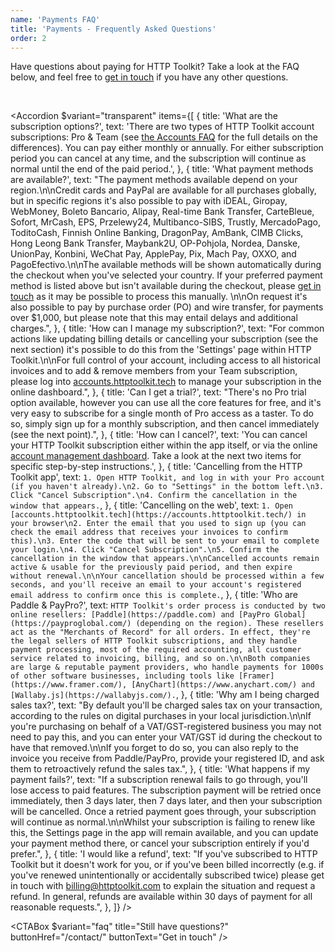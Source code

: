 ```yaml
---
name: 'Payments FAQ'
title: 'Payments - Frequently Asked Questions'
order: 2
---
```


Have questions about paying for HTTP Toolkit? Take a look at the FAQ below, and feel free to [get in touch](/contact/) if you have any other questions.

<br />

<Accordion
  $variant="transparent"
  items={[
    {
      title: 'What are the subscription options?',
      text: 'There are two types of HTTP Toolkit account subscriptions: Pro & Team (see [the Accounts FAQ](/docs/faq/accounts/) for the full details on the differences). You can pay either monthly or annually. For either subscription period you can cancel at any time, and the subscription will continue as normal until the end of the paid period.',
    },
    {
      title: 'What payment methods are available?',
      text: "The payment methods available depend on your region.\n\nCredit cards and PayPal are available for all purchases globally, but in specific regions it's also possible to pay with iDEAL, Giropay, WebMoney, Boleto Bancario, Alipay, Real-time Bank Transfer, CarteBleue, Sofort, MrCash, EPS, Przelewy24, Multibanco-SIBS, Trustly, MercadoPago, ToditoCash, Finnish Online Banking, DragonPay, AmBank, CIMB Clicks, Hong Leong Bank Transfer, Maybank2U, OP-Pohjola, Nordea, Danske, UnionPay, Konbini, WeChat Pay, ApplePay, Pix, Mach Pay, OXXO, and PagoEfectivo.\n\nThe available methods will be shown automatically during the checkout when you've selected your country. If your preferred payment method is listed above but isn't available during the checkout, please [get in touch](/contact/) as it may be possible to process this manually. \n\nOn request it's also possible to pay by purchase order (PO) and wire transfer, for payments over $1,000, but please note that this may entail delays and additional charges.",
    },
    {
      title: 'How can I manage my subscription?',
      text: "For common actions like updating billing details or cancelling your subscription (see the next section) it's possible to do this from the 'Settings' page within HTTP Toolkit.\n\nFor full control of your account, including access to all historical invoices and to add & remove members from your Team subscription, please log into [accounts.httptoolkit.tech](https://accounts.httptoolkit.tech/) to manage your subscription in the online dashboard.",
    },
    {
      title: 'Can I get a trial?',
      text: "There's no Pro trial option available, however you can use all the core features for free, and it's very easy to subscribe for a single month of Pro access as a taster. To do so, simply sign up for a monthly subscription, and then cancel immediately (see the next point).",
    },
    {
      title: 'How can I cancel?',
      text: 'You can cancel your HTTP Toolkit subscription either within the app itself, or via the online [account management dashboard](https://accounts.httptoolkit.tech/). Take a look at the next two items for specific step-by-step instructions.',
    },
    {
      title: 'Cancelling from the HTTP Toolkit app',
      text: `1. Open HTTP Toolkit, and log in with your Pro account (if you haven't already).\n2. Go to "Settings" in the bottom left.\n3. Click "Cancel Subscription".\n4. Confirm the cancellation in the window that appears.`,
    },
    {
      title: 'Cancelling on the web',
      text: `1. Open [accounts.httptoolkit.tech](https://accounts.httptoolkit.tech/) in your browser\n2. Enter the email that you used to sign up (you can check the email address that receives your invoices to confirm this).\n3. Enter the code that will be sent to your email to complete your login.\n4. Click "Cancel Subscription".\n5. Confirm the cancellation in the window that appears.\n\nCancelled accounts remain active & usable for the previously paid period, and then expire without renewal.\n\nYour cancellation should be processed within a few seconds, and you'll receive an email to your account's registered email address to confirm once this is complete.`,
    },
    {
      title: 'Who are Paddle & PayPro?',
      text: `HTTP Toolkit's order process is conducted by two online resellers: [Paddle](https://paddle.com) and [PayPro Global](https://payproglobal.com/) (depending on the region). These resellers act as the "Merchants of Record" for all orders. In effect, they're the legal sellers of HTTP Toolkit subscriptions, and they handle payment processing, most of the required accounting, all customer service related to invoicing, billing, and so on.\n\nBoth companies are large & reputable payment providers, who handle payments for 1000s of other software businesses, including tools like [Framer](https://www.framer.com/), [AnyChart](https://www.anychart.com/) and [Wallaby.js](https://wallabyjs.com/).`,
    },
    {
      title: 'Why am I being charged sales tax?',
      text: "By default you'll be charged sales tax on your transaction, according to the rules on digital purchases in your local jurisdiction.\n\nIf you're purchasing on behalf of a VAT/GST-registered business you may not need to pay this, and you can enter your VAT/GST id during the checkout to have that removed.\n\nIf you forget to do so, you can also reply to the invoice you receive from Paddle/PayPro, provide your registered ID, and ask them to retroactively refund the sales tax.",
    },
    {
      title: 'What happens if my payment fails?',
      text: "If a subscription renewal fails to go through, you'll lose access to paid features. The subscription payment will be retried once immediately, then 3 days later, then 7 days later, and then your subscription will be cancelled. Once a retried payment goes through, your subscription will continue as normal.\n\nWhilst your subscription is failing to renew like this, the Settings page in the app will remain available, and you can update your payment method there, or cancel your subscription entirely if you'd prefer.",
    },
    {
      title: 'I would like a refund',
      text: "If you've subscribed to HTTP Toolkit but it doesn't work for you, or if you've been billed incorrectly (e.g. if you've renewed unintentionally or accidentally subscribed twice) please get in touch with [billing@httptoolkit.com](mailto:billing@httptoolkit.com) to explain the situation and request a refund. In general, refunds are available within 30 days of payment for all reasonable requests.",
    },
  ]}
/>

<CTABox
  $variant="faq"
  title="Still have questions?"
  buttonHref="/contact/"
  buttonText="Get in touch"
/>
